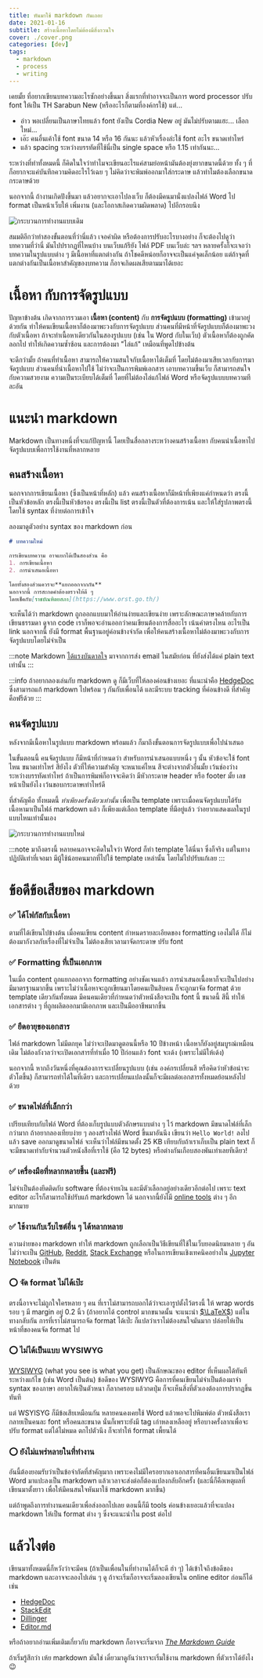```yaml
---
title: หันมาใช้ markdown กันเถอะ
date: 2021-01-16
subtitle: สร้างเนื้อหาโดยไม่ต้องมีสิ่งกวนใจ
cover: ./cover.png
categories: [dev]
tags:
  - markdown
  - process
  - writing
---
```


เคยมั้ย ที่อยากเขียนบทความอะไรซักอย่างขึ้นมา
สิ่งแรกที่ทำอาจจะเป็นการ word processor
ปรับ font ให้เป็น TH Sarabun New (หรืออะไรก็ตามที่องค์กรใช้) แต่...

* อ่าว พอเปลี่ยนเป็นภาษาไทยแล้ว font ยังเป็น Cordia New อยู่ มันไม่ปรับตามแฮะ... เลือกใหม่...
* เอ๊ะ คนอื่นเค้าใช้ font ขนาด 14 หรือ 16 กันนะ แล้วหัวเรื่องล่ะใช้ font อะไร ขนาดเท่าไหร่
* แล้ว spacing ระหว่างบรรทัดที่ใช้นี่เป็น single space หรือ 1.15 เท่ากันนะ...

ระหว่างที่ทำทั้งหมดนี้ ก็คิดในใจว่าทำไมจะเขียนอะไรแค่สามย่อหน้ามันต้องยุ่งยากขนาดนี้ด้วย
ทั้ง ๆ ที่ก็อยากจะแค่บันทึกความคิดอะไรไว้เฉย ๆ ไม่คิดว่าจะพิมพ์ออกมาใส่กระดาษ แล้วทำไมต้องเลือกขนาดกระดาษด้วย


นอกจากนี้ ถ้างานเกิดปังขึ้นมา แล้วอยากจะเอาไปลงเว็บ ก็ต้องมีคนมานั่งแปลงไฟล์ Word
ไป format เป็นหน้าเว็บให้ เพิ่มงาน (และโอกาสเกิดความผิดพลาด) ไปอีกรอบนึง

![กระบวนการทำงานแบบเดิม](./old.png)

สมมติอีกว่าทำสองขั้นตอนที่ว่านี่แล้ว เจอคำผิด หรือต้องการปรับอะไรบางอย่าง
ก็จะต้องไปดูว่าบทความที่ว่านี่ มันไปปรากฏที่ไหนบ้าง บนเว็บแก้รึยัง ไฟล์ PDF บนเว็บล่ะ ฯลฯ
หลายครั้งก็จะเจอว่าบทความในรูปแบบต่าง ๆ มีเนื้อหาที่แตกต่างกัน
ถ้าโชคดีหน่อยก็อาจจะเป็นแค่จุดเล็กน้อย แต่ถ้าจุดที่แตกต่างกันเป็นเนื้อหาสำคัญของบทความ ก็อาจเกิดผลเสียตามมาได้เยอะ



# เนื้อหา กับการจัดรูปแบบ

ปัญหาข้างต้น เกิดจากการรวมเอา **เนื้อหา (content)** กับ **การจัดรูปแบบ (formatting)** เข้ามาอยู่ด้วยกัน
ทำให้คนเขียนเนื้อหาก็ต้องมาพะวงกับการจัดรูปแบบ ส่วนคนที่มีหน้าที่จัดรูปแบบก็ต้องมาพะวงกับตัวเนื้อหา
ถ้าจะทำเนื้อหาเดียวกันในสองรูปแบบ (เช่น ใน Word กับในเว็บ) ตัวเนื้อหาก็ต้องถูกคัดลอกไป
ทำให้เกิดความซ้ำซ้อน และการต้องมา "ไล่แก้" เหมือนที่พูดไปข้างต้น

จะดีกว่ามั้ย ถ้าคนที่ทำเนื้อหา สามารถให้ความสนใจกับเนื้อหาได้เต็มที่
โดยไม่ต้องมาเสียเวลากับการมาจัดรูปแบบ
ส่วนคนที่นำเนื้อหาไปใช้ ไม่ว่าจะเป็นการพิมพ์เอกสาร เอาบทความขึ้นเว็บ
ก็สามารถสนใจกับความสวยงาม ความเป็นระเบียบได้เต็มที่
โดยที่ไม่ต้องไล่แก้ไฟล์ Word หรือจัดรูปแบบบทความทีละอัน



# แนะนำ markdown

Markdown เป็นทางหนึ่งที่จะแก้ปัญหานี้ โดยเป็นสื่อกลางระหว่างคนสร้างเนื้อหา กับคนนำเนื้อหาไปจัดรูปแบบเพื่อการใช้งานที่หลากหลาย

## คนสร้างเนื้อหา

นอกจากการเขียนเนื้อหา (ซึ่งเป็นหน้าที่หลัก) แล้ว คนสร้างเนื้อหาก็มีหน้าที่เพียงแค่กำหนดว่า
ตรงนี้เป็นหัวข้อหลัก ตรงนี้เป็นหัวข้อรอง ตรงนี้เป็น list ตรงนี้เป็นตัวที่ต้องการเน้น
และให้ใส่รูปภาพตรงนี้ โดยใช้ syntax ที่ง่ายต่อการเข้าใจ

ลองมาดูตัวอย่าง syntax ของ markdown ก่อน

```markdown
# บทความใหม่

การเขียนบทความ อาจแยกได้เป็นสองส่วน คือ
1. การเขียนเนื้อหา
2. การนำเสนอเนื้อหา

โดยทั้งสองส่วนควรจะ**แยกออกจากกัน**
นอกจากนี้ การสะกดคำต้องตรวจให้ดี ๆ
โดยเช็คกับ[ราชบัณฑิตยสภา](https://www.orst.go.th/)
```

จะเห็นได้ว่า markdown ถูกออกแบบมาให้อ่านง่ายและเขียนง่าย
เพราะลักษณะภาษาคล้ายกับการเขียนธรรมดา
ดูจาก code เราก็พอจะอ่านออกว่าคนเขียนต้องการสื่ออะไร เน้นคำตรงไหน อะไรเป็น link
นอกจากนี้ ยังมี format พื้นฐานอยู่ค่อนข้างจำกัด เพื่อให้คนสร้างเนื้อหาไม่ต้องมาพะวงกับการจัดรูปแบบโดยไม่จำเป็น

:::note
Markdown [ได้แรงบันดาลใจ](https://daringfireball.net/projects/markdown/syntax#philosophy)
มาจากการส่ง email ในสมัยก่อน ที่ยังส่งได้แค่ plain text เท่านั้น
:::

:::info
ถ้าอยากลองเล่นกับ markdown ดู ก็มีเว็บที่ให้ลองค่อนข้างเยอะ ที่แนะนำคือ [HedgeDoc](https://demo.hedgedoc.org/new)
ซึ่งสามารถแก้ markdown ไปพร้อม ๆ กันกับเพื่อนได้ และมีระบบ tracking ที่ค่อนข้างดี ที่สำคัญคือฟรีด้วย
:::

## คนจัดรูปแบบ

หลังจากมีเนื้อหาในรูปแบบ markdown พร้อมแล้ว ก็มาถึงขั้นตอนการจัดรูปแบบเพื่อไปนำเสนอ

ในขั้นตอนนี้ คนจัดรูปแบบ ก็มีหน้าที่กำหนดว่า สำหรับการนำเสนอแบบหนึ่ง ๆ นั้น หัวข้อจะใช้ font ไหน ขนาดเท่าไหร่ สียังไง
ตัวที่ให้ความสำคัญ จะหนาแค่ไหน สีจะต่างจากตัวอื่นมั้ย เว้นช่องว่างระหว่างบรรทัดเท่าไหร่
ถ้าเป็นการพิมพ์ก็อาจจะคิดว่า มีหัวกระดาษ header หรือ footer มั้ย เลขหน้าเป็นยังไง เว้นขอบกระดาษเท่าไหร่ดี

ที่สำคัญคือ ทั้งหมดนี้ *ทำเพียงครั้งเดียวเท่านั้น* เพื่อเป็น template
เพราะเมื่อคนจัดรูปแบบได้รับเนื้อหามาเป็นไฟล์ markdown แล้ว ก็เพียงแต่เลือก template ที่มีอยู่แล้ว
ว่าอยากแสดงผลในรูปแบบไหนเท่านั้นเอง

![กระบวนการทำงานแบบใหม่](./new.png)

:::note
มาถึงตรงนี้ หลายคนอาจจะคิดในใจว่า Word ก็ทำ template ได้นี่นา
ซึ่งก็จริง แต่ในทางปฏิบัติเท่าที่เจอมา มีผู้ใช้น้อยคนมากที่ไปใช้ template เหล่านั้น
โดยไม่ไปปรับแก้เลย
:::



# ข้อดีข้อเสียของ markdown

### ✅ ได้โฟกัสกับเนื้อหา

ตามที่ได้เขียนไปข้างต้น เมื่อคนเขียน content กำหนดรายละเอียดของ formatting เองไม่ได้
ก็ไม่ต้องมากังวลกับเรื่องที่ไม่จำเป็น ไม่ต้องเสียเวลามาจัดกระดาษ ปรับ font

### ✅ Formatting ที่เป็นเอกภาพ

ในเมื่อ content ถูกแยกออกจาก formatting อย่างชัดเจนแล้ว
การนำเสนอเนื้อหาก็จะเป็นไปอย่างมีมาตรฐานมากขึ้น
เพราะไม่ว่าเนื้อหาจะถูกเขียนมาโดยคนเป็นสิบคน
ก็จะถูกมาจัด format ด้วย template เดียวกันทั้งหมด
มีคนคนเดียวที่กำหนดว่าตัวหนังสือจะเป็น font นี้ ขนาดนี้ สีนี้
ทำให้เอกสารต่าง ๆ ที่ถูกผลิตออกมามีเอกภาพ และเป็นมืออาชีพมากขึ้น

### ✅ ยืดอายุของเอกสาร

ไฟล์ markdown ไม่มีตกยุค ไม่ว่าจะเปิดมาดูตอนนี้หรือ 10 ปีข้างหน้า เนื้อหาก็ยังอยู่สมบูรณ์เหมือนเดิม
ไม่ต้องกังวลว่าจะเปิดเอกสารที่ทำเมื่อ 10 ปีก่อนแล้ว font จะเด้ง (เพราะไม่มีให้เด้ง)

นอกจากนี้ หากถึงวันหนึ่งที่คุณต้องการจะเปลี่ยนรูปแบบ
(เช่น องค์กรเปลี่ยนสี หรือคิดว่าหัวข้อน่าจะตัวโตขึ้น)
ก็สามารถทำได้ในที่เดียว และการเปลี่ยนแปลงนั้นก็จะมีผลต่อเอกสารทั้งหมดย้อนหลังไปด้วย

### ✅ ขนาดไฟล์ที่เล็กกว่า

เปรียบเทียบกับไฟล์ Word ที่ต้องเก็บรูปแบบตัวอักษรแบบต่าง ๆ ไว้
markdown มีขนาดไฟล์ที่เล็กกว่ามาก ถ้าอยากลองเทียบง่าย ๆ
ลองสร้างไฟล์ Word ขึ้นมาอันนึง เขียนว่า `Hello World!` ลงไป แล้ว save ออกมาดูขนาดไฟล์
จะเห็นว่าไฟล์มีขนาดตั้ง 25 KB เทียบกับถ้าเราเก็บเป็น plain text ก็จะมีขนาดเท่ากับจำนวนตัวหนังสือที่เราใช้ (คือ 12 bytes)
หรือต่างกันเกือบสองพันเท่าเลยทีเดียว!

### ✅ เครื่องมือที่หลากหลายขึ้น (และฟรี)

ไม่จำเป็นต้องยึดติดกับ software ที่ต้องจ่ายเงิน และมีตัวเลือกอยู่อย่างเดียวอีกต่อไป
เพราะ text editor อะไรก็สามารถใช้ปรับแก้ markdown ได้
นอกจากนี้ยังไมี [online tools](https://www.markdownguide.org/tools/) ต่าง ๆ อีกมากมาย

### ✅ ใช้งานกับเว็บไซต์อื่น ๆ ได้หลากหลาย

ความง่ายของ markdown ทำให้ markdown ถูกเลือกเป็นวิธีเขียนที่ใช้ในเว็บยอดนิยมหลาย ๆ อัน
ไม่ว่าจะเป็น [GitHub](https://github.com/),
[Reddit](https://www.reddit.com/), [Stack Exchange](https://stackexchange.com/)
หรือในการเขียนเชิงเทคนิคอย่างใน
[Jupyter Notebook](https://jupyter-notebook.readthedocs.io/en/stable/examples/Notebook/Working%20With%20Markdown%20Cells.html) เป็นต้น

### ⭕ จัด format ไม่ได้เป๊ะ

ตรงนี้อาจจะไม่ถูกใจใครหลาย ๆ คน ที่เราไม่สามารถบอกได้ว่าจะเอารูปตั้งไว้ตรงนี้
ให้ wrap words รอบ ๆ มี margin อยู่ 0.2 นิ้ว
(ถ้าอยากได้ control มากขนาดนั้น จะแนะนำ [$\LaTeX$](https://www.latex-project.org/))
แต่ในทางกลับกัน การที่เราไม่สามารถจัด format ได้เป๊ะ ก็แปลว่าเราไม่ต้องสนใจมันมาก ปล่อยให้เป็นหน้าที่ของคนจัด format ไป

### ⭕ ไม่ได้เป็นแบบ WYSIWYG

[WYSIWYG](https://en.wikipedia.org/wiki/WYSIWYG) (what you see is what you get)
เป็นลักษณะของ editor ที่เห็นผลได้ทันทีระหว่างแก้ไข (เช่น Word เป็นต้น)
ข้อดีของ WYSIWYG คือการที่คนเขียนไม่จำเป็นต้องมาจำ syntax ของภาษา อยากให้เป็นตัวหนา ก็ลากครอบ แล้วกดปุ่ม
ก็จะเห็นสิ่งที่ตัวเองต้องการปรากฏขึ้นทันที

แต่ WSYISYG ก็มีข้อเสียเหมือนกัน หลายคนคงเคยใช้ Word แล้วพอจะไปพิมพ์ต่อ ตัวหนังสือเรากลายเป็นคนละ font หรือคนละขนาด
นั่นก็เพราะยังมี tag เก่าหลงเหลืออยู่ หรือบางครั้งลากเพื่อจะปรับ format แต่ได้ไม่หมด ตกไปตัวนึง ก็จะทำให้ format เพี้ยนได้

### ⭕ ยังไม่แพร่หลายในที่ทำงาน

อันนี้ต้องยอมรับว่าเป็นข้อจำกัดที่สำคัญมาก เพราะคงไม่มีใครอยากเอาเอกสารที่คนอื่นเขียนมาเป็นไฟล์ Word มาแปะลงเป็น markdown
แล้วเวลาจะส่งต่อก็ต้องแปลงกลับอีกครั้ง (และนี่ก็คือเหตุผลที่เขียนมาตั้งยาว เพื่อให้มีคนสนใจหันมาใช้ markdown มากขึ้น)

แต่ถ้าพูดถึงการทำงานคนเดียวเพื่อส่งออกไปเลย ตอนนี้ก็มี tools ค่อนข้างเยอะแล้วที่จะแปลง markdown ให้เป็น format ต่าง ๆ
ซึ่งจะแนะนำใน post ต่อไป



# แล้วไงต่อ

เขียนมาทั้งหมดนี่ก็หวังว่าจะมีคน (ถ้าเป็นเพื่อนในที่ทำงานได้ก็จะดี ฮ่า ๆ) ได้เข้าใจถึงข้อดีของ markdown
และอาจจะลองไปเล่น ๆ ดู ถ้าจะเริ่มก็อาจจะเริ่มลองเขียนใน online editor ก่อนก็ได้ เช่น
* [HedgeDoc](https://demo.hedgedoc.org/new)
* [StackEdit](https://stackedit.io/)
* [Dillinger](https://dillinger.io/)
* [Editor.md](https://pandao.github.io/editor.md/en.html)

หรือถ้าอยากอ่านเพิ่มเติมเกี่ยวกับ markdown ก็อาจจะเริ่มจาก [*The Markdown Guide*](https://www.markdownguide.org/)

ถ้าเริ่มรู้สึกว่า เห้ย markdown มันใช่ เดี๋ยวมาดูกันว่าเราจะเริ่มใช้งาน markdown ที่ตัวเราได้ยังไง 😉


